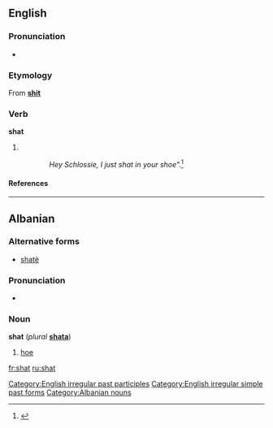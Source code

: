 ==English==

===Pronunciation===
* {{IPA|/ʃæt/}}
*: {{rhymes|æt}}

===Etymology===
From '''[[shit]]'''

===Verb===
'''shat'''

# {{past of|shit}}
::''Hey Schlossie, I just shat in your shoe".''<ref name="Julian O'Neill quote as example, from Wikipedia">{{cite web|url=http://en.wikipedia.org/wiki/This_Sporting_Life_(radio_program)#This_Sporting_Life_Terminology|title=Julian O'Neill quote in ''This Sporting Life'' Wikipedia article, |publisher=Wikipedia|accessdate=2009-04-13}}</ref>

====References====
<references/>

[[Category:English irregular past participles]]
[[Category:English irregular simple past forms]]

----

==Albanian==

===Alternative forms===
* [[shatë]]

===Pronunciation===
* {{IPA|/ʃat/|lang=sq}}

===Noun===
'''shat''' {{m}} (''plural'' '''[[shata]]''')

# [[hoe]]

[[Category:Albanian nouns]]

[[fr:shat]]
[[ru:shat]]
